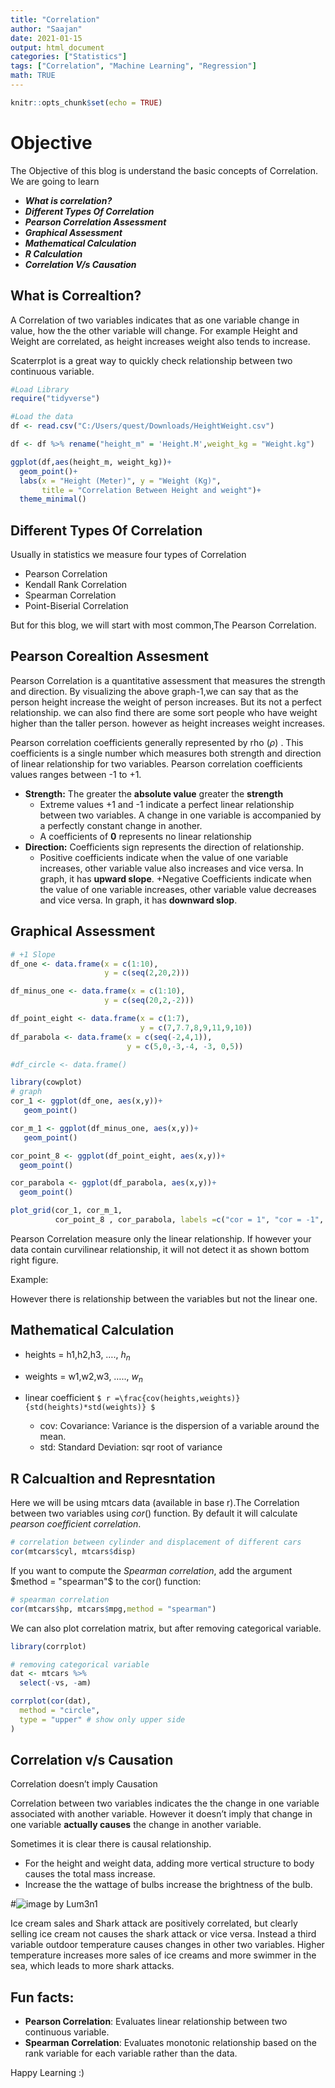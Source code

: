 ```yaml
---
title: "Correlation"
author: "Saajan"
date: 2021-01-15
output: html_document
categories: ["Statistics"]
tags: ["Correlation", "Machine Learning", "Regression"]
math: TRUE
---
```



```r
knitr::opts_chunk$set(echo = TRUE)
```

# **Objective**
The Objective of this blog is understand the basic concepts of Correlation. We are going to learn 

 * **_What is correlation?_**
 * **_Different Types Of Correlation_**
 * **_Pearson Correlation Assessment_**
 * **_Graphical Assessment_**
 * **_Mathematical Calculation_**
 * **_R Calculation_**
 * **_Correlation V/s Causation_**


## What is Correaltion?

A Correlation of two variables indicates that as one variable change in value, how the the other variable will change. For example Height and Weight are correlated, as height increases weight also tends to increase.

Scaterrplot is a great way to quickly check relationship between two continuous variable.

```r
#Load Library
require("tidyverse")

```


```r
#Load the data
df <- read.csv("C:/Users/quest/Downloads/HeightWeight.csv")

df <- df %>% rename("height_m" = 'Height.M',weight_kg = "Weight.kg")
```

```r

ggplot(df,aes(height_m, weight_kg))+
  geom_point()+
  labs(x = "Height (Meter)", y = "Weight (Kg)",
       title = "Correlation Between Height and weight")+
  theme_minimal()

```

## Different Types Of Correlation

Usually in statistics we measure four types of Correlation

  * Pearson Correlation
  * Kendall Rank Correlation 
  * Spearman Correlation
  * Point-Biserial Correlation
  
 But for this blog, we will start with most common,The Pearson Correlation.

## Pearson Corealtion Assesment

Pearson Correlation is a quantitative assessment that measures the strength and direction.
By visualizing the above graph-1,we can say that as the person height increase the weight of person increases. But its not a perfect relationship. we can also find there are some sort people who have weight higher than the taller person. however as height increases weight increases.

Pearson correlation coefficients generally represented by rho $(\rho)$ . This coefficients is a single number which measures both strength and direction of linear relationship for two variables. Pearson correlation coefficients values ranges between -1 to +1. 

 * **Strength:** The greater the **absolute value** greater the **strength**
   + Extreme values +1 and -1 indicate a perfect linear relationship between two variables. A change in one variable is accompanied by a perfectly constant change in another.
   + A coefficients of **0** represents no linear relationship
   
   
 * **Direction:** Coefficients sign represents the direction of relationship.
   + Positive coefficients indicate when the value of one variable increases, other variable value also increases and vice versa. In graph, it has **upward slope**.
   +Negative Coefficients indicate when the value of one variable increases, other variable value decreases and vice versa. In graph, it has **downward slop**.
   
## Graphical Assessment

```r
# +1 Slope
df_one <- data.frame(x = c(1:10),
                     y = c(seq(2,20,2)))

df_minus_one <- data.frame(x = c(1:10),
                     y = c(seq(20,2,-2)))

df_point_eight <- data.frame(x = c(1:7),
                             y = c(7,7.7,8,9,11,9,10))
df_parabola <- data.frame(x = c(seq(-2,4,1)),
                          y = c(5,0,-3,-4, -3, 0,5))

#df_circle <- data.frame()

```

```r

library(cowplot)
# graph
cor_1 <- ggplot(df_one, aes(x,y))+
   geom_point()

cor_m_1 <- ggplot(df_minus_one, aes(x,y))+
   geom_point()

cor_point_8 <- ggplot(df_point_eight, aes(x,y))+
  geom_point()

cor_parabola <- ggplot(df_parabola, aes(x,y))+
  geom_point()

plot_grid(cor_1, cor_m_1,
          cor_point_8 , cor_parabola, labels =c("cor = 1", "cor = -1", cor = 0.8, "No linear relation"), ncol = 2, nrow = 2)

```

Pearson Correlation measure only the linear relationship. If however your data contain curvilinear relationship, it will not detect it as shown bottom right figure.

Example: 

However there is relationship between the variables but not the linear one.



## Mathematical Calculation

* heights = h1,h2,h3, ...., $h_n$
* weights = w1,w2,w3, ....., $w_n$

- linear coefficient ` $ r =\frac{cov(heights,weights)}{std(heights)*std(weights)} $`



  - cov: Covariance: Variance is the dispersion of a variable around the mean.
  - std: Standard Deviation: sqr root of variance

## R Calcualtion and Represntation

Here we will be using mtcars data (available in base r).The Correlation between two variables using $cor()$ function. By default it will calculate *pearson coefficient correlation*.  

```r
# correlation between cylinder and displacement of different cars
cor(mtcars$cyl, mtcars$disp)

```


If you want to compute the *Spearman correlation*, add the argument $method = "spearman"$ to the cor() function:
```r
# spearman correlation
cor(mtcars$hp, mtcars$mpg,method = "spearman") 
```



We can also plot correlation matrix, but after removing categorical variable.

```r
library(corrplot)

# removing categorical variable
dat <- mtcars %>%
  select(-vs, -am)

corrplot(cor(dat),
  method = "circle",
  type = "upper" # show only upper side
)
```



## Correlation v/s Causation

Correlation doesn't imply Causation

Correlation between two variables indicates the the change in one variable associated with another variable. However it doesn't imply that change in one variable **actually causes** the change in another variable.

Sometimes it is clear there is causal relationship. 

* For the height and weight data, adding more vertical structure to body causes the total mass increase. 
* Increase the the wattage of bulbs increase the brightness of the bulb.

#![image by Lum3n1](\images\cc_02.png){ width=20%,height=5% }

Ice cream sales and Shark attack are positively correlated, but clearly selling ice cream not causes the shark attack or vice versa. Instead a third variable outdoor temperature causes changes in other two variables. Higher temperature increases more sales of ice creams and more swimmer in the sea, which leads to more shark attacks.



## Fun facts: 
* **Pearson Correlation**: Evaluates linear relationship between two continuous variable.
* **Spearman Correlation**: Evaluates monotonic relationship based on the rank variable for each variable rather than the  data.



Happy Learning :)
  







